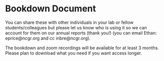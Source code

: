 
# Bookdown Document{-}

You can share these with other individuals in your lab or fellow students/colleagues but please let us know who is using it so we can account for them on our annual reports (thank you!) (you can email Ethan: eprice\@ncgr.org and cc inbre\@ncgr.org).

The bookdown and zoom recordings will be available for at least 3 months. Please plan to download what you need if you want access longer.
